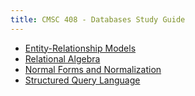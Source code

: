 ```yaml
---
title: CMSC 408 - Databases Study Guide
---
```


* [Entity-Relationship Models](er-models/index.qmd)
* [Relational Algebra]()
* [Normal Forms and Normalization]()
* [Structured Query Language]()
